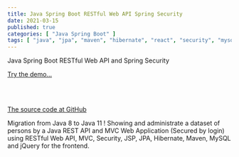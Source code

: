```yaml
---
title: Java Spring Boot RESTful Web API Spring Security
date: 2021-03-15
published: true
categories: [ "Java Spring Boot" ]
tags: [ "java", "jpa", "maven", "hibernate", "react", "security", "mysql", "azure" ]
---
```


Java Spring Boot RESTful Web API and Spring Security

<a href="https://pso-rest-secure.azurewebsites.net" target="_blank" title="Java">Try the demo...</a>

<br /><br />

<a href="https://github.com/persteenolsen/springboot-rest-jpa-security" target="_blank">The source code at GitHub</a>

Migration from Java 8 to Java 11 ! Showing and administrate a dataset of persons by a Java REST API and MVC Web Application (Secured by login) using RESTful Web API, MVC, Security, JSP, JPA, Hibernate, Maven, MySQL and jQuery for the frontend.


